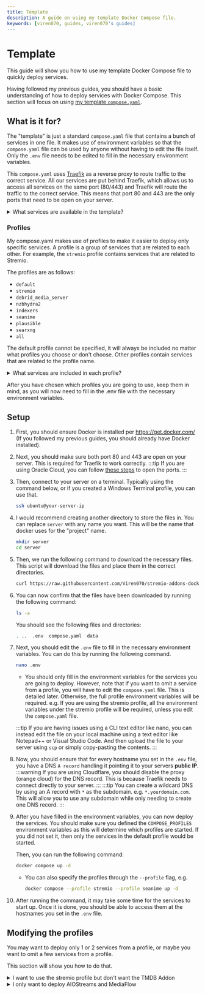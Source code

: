 ```yaml
---
title: Template
description: A guide on using my template Docker Compose file.
keywords: [viren070, guides, viren070's guides]
---
```


# Template

This guide will show you how to use my template Docker Compose file to quickly deploy services.

Having followed my previous guides, you should have a basic understanding of how to deploy services with Docker Compose.
This section will focus on using [my template `compose.yaml`](https://github.com/Viren070/stremio-addons-docker-compose-template).

## What is it for?

The "template" is just a standard `compose.yaml` file that contains a bunch of services in one file.
It makes use of environment variables so that the `compose.yaml` file can be used by anyone without having to edit the file itself.
Only the `.env` file needs to be edited to fill in the necessary environment variables.

This `compose.yaml` uses [Traefik](https://traefik.io) as a reverse proxy to route traffic to the correct service.
All our services are put behind Traefik, which allows us to access all services on the same port (80/443) and Traefik will route the traffic to the correct service.
This means that port 80 and 443 are the only ports that need to be open on your server.

<details>
<summary>What services are available in the template?</summary>
  <div>
      **Stremio related services:**

      - [AIOStreams](https://github.com/Viren070/AIOStreams)
      - [AIOStremio](https://github.com/Viren070/AIOStremio)
      - [Comet](https://github.com/g0ldyy/comet)
      - [MediaFusion](https://github.com/mhdzumair/MediaFusion)
      - [StremThru](https://github.com/MunifTanjim/stremthru)
      - [Stremio-Jackett](https://github.com/aymene69/stremio-jackett)
      - [Jackettio](https://github.com/arvida42/jackettio)
      - [EasyNews+](https://github.com/sleeyax/stremio-easynews-addon)
      - [MediaFlow Proxy](https://github.com/mhdzumair/mediaflow-proxy)
      - [Catalog Providers](https://github.com/redd-ravenn/stremio-catalog-providers)
      - [TMDB Addon](https://github.com/mrcanelas/tmdb-addon)
      - [Stremio Trakt Addon](https://github.com/redd-ravenn/stremio-trakt-addon)
      - [Stremio Server](https://github.com/Stremio/server-docker)
        - This is the official Stremio server docker image. This handles the downloading and transcoding of streams. This is useful if you use Stremio on devices
          that don't have a server bundled with it, like on iOS on Stremio Web. It will allow you to stream torrents on those devices. Debrid streams may not be transcoded on all clients, however.
      - [Addon Manager](https://github.com/redd-ravenn/stremio-addon-manager)

      **Supporting services:**

      - [Prowlarr](https://github.com/Prowlarr/Prowlarr)
      - [Jackett](https://github.com/Jackett/Jackett)
      - [NZBHydra2](https://github.com/theotherp/nzbhydra2)
        - This is an indexer for NZB indexers. Which is mostly useful for Torbox users with the BYOI feature.
      - [Zilean](https://github.com/iPromKnight/zilean)
        - This is a [DMM](https://debridmediamanager.com) scraper.
      - [FlareSovlerr](https://github.com/FlareSolverr/FlareSolverr) / [Byparr](https://github.com/ThePhaseless/Byparr)
        - Useful for bypassing Cloudflare's anti-bot protection for scraping purposes.
      - [Cloudflare Warp](https://github.com/cmj2002/warp-docker)
        - This is a Cloudflare Warp client. It allows you to bypass blocks. For example, Torrentio blocks requests from some VPS providers (like Oracle Cloud).
          In this case, you can use Cloudflare Warp to proxy your requests through it which can be used for AIOStreams, Prowlarr, etc.
      - [Traefik](https://github.com/traefik/traefik)
        - This is a reverse proxy. It is used to route traffic to the correct service. It means that you can access all services on the same port (80/443) and Traefik will route the traffic to the correct service.
          It also allows for automatic SSL certificate generation using Let's Encrypt, which is required for Stremio addons as Stremio requires HTTPS to install addons.

      **Server management services:**

      To help with managing the server, the following services are included:

      - [Dozzle](https://github.com/amir20/dozzle) - A simple real time log viewer for docker containers with a web based UI.
      - [Watchtower](https://github.com/containrrr/watchtower) - Automatically update your Docker containers to the latest version.
      - [Uptime Kuma](https://github.com/louislam/uptime-kuma) - A self-hosted monitoring tool for your services.
        - This is useful for monitoring the status of your services and receiving alerts. You do have to set up your services manually, but this can be done through the web interface.
      - [Dash.](https://github.com/MauriceNino/dashdot) - A simple dashboard to monitor your server.
      - [Honey](https://github.com/dani3l0/honey) - Beautiful, customisable, startpage for your server to access all your services.
      - [Flame](https://github.com/pawelmalak/flame) - A simple startpage, requiring minimal setup, for your server.

      I have provided 2 startpages, Honey and Flame. You can choose which one you want to use. You can also use both if you want.
      The reason being that Honey requires a bit more setup, as you need to edit honey's config.json file and replace the urls with your own.
      I have provided my template which has all the images, so its not too hard to do. Flame is a bit more simple and requires no setup.
      But, it also has no images and you would have to provide that yourself for each service. Honey, IMO, looks far better.

      **Other services:**

      This template also includes other services:

      - [Seanime](https://github.com/5rahim/seanime) - Beautiful open-source media server with a web interface and desktop app for anime and manga.
      - [SearXNG](https://github.com/searxng/searxng) - Privacy-respecting metasearch engine.
      - [Plausible Analytics](https://github.com/plausible/analytics/) - Simple, privacy-friendly and open-source web analytics. (Used on this site)

  </div>
</details>

### Profiles

My compose.yaml makes use of profiles to make it easier to deploy only specific services.
A profile is a group of services that are related to each other. For example, the `stremio` profile contains services that are related to Stremio.

The profiles are as follows:

- `default`
- `stremio`
- `debrid_media_server`
- `nzbhydra2`
- `indexers`
- `seanime`
- `plausible`
- `searxng`
- `all`

The default profile cannot be specified, it will always be included no matter what profiles you choose or don't choose.
Other profiles contain services that are related to the profile name.

<details>
<summary>What services are included in each profile?</summary>
  <div>

      The obvious ones are as follows:
        - `all` includes all services.
        - `nzbhydra2` only includes NZBHydra2.
        - `seanime` only includes Seanime.
        - `plausible` only includes Plausible.
        - `searxng` only includes SearXNG.

      The rest can be seen in the table below:

      | Service / Profile |       default      |       stremio      | debrid_media_server |      indexers      |
      |:-----------------:|:------------------:|:------------------:|:-------------------:|:------------------:|
      |      Traefik      | :white_check_mark: |          -         |          -          |          -         |
      |       Flame       | :white_check_mark: |          -         |          -          |          -         |
      |       dash.       | :white_check_mark: |          -         |          -          |          -         |
      |       honey       | :white_check_mark: |          -         |          -          |          -         |
      |    Uptime Kuma    | :white_check_mark: |          -         |          -          |          -         |
      |     Watchtower    | :white_check_mark: |          -         |          -          |          -         |
      |       Dozzle      | :white_check_mark: |          -         |          -          |          -         |
      |     AIOStreams    |         :x:        | :white_check_mark: |         :x:         |         :x:        |
      |     TMDB Addon    |         :x:        | :white_check_mark: |         :x:         |         :x:        |
      |     Easynews+     |         :x:        | :white_check_mark: |         :x:         |         :x:        |
      |       Comet       |         :x:        | :white_check_mark: |         :x:         |         :x:        |
      |  MediaFlow Proxy  |         :x:        | :white_check_mark: |         :x:         |         :x:        |
      |    MediaFusion    |         :x:        | :white_check_mark: |         :x:         |         :x:        |
      |     StremThru     |         :x:        | :white_check_mark: |         :x:         |         :x:        |
      |  Stremio-Jackett  |         :x:        | :white_check_mark: |         :x:         |         :x:        |
      |     Jackettio     |         :x:        | :white_check_mark: |         :x:         |         :x:        |
      |       Zilean      |         :x:        | :white_check_mark: |  :white_check_mark: |         :x:        |
      |      Prowlarr     |         :x:        | :white_check_mark: |  :white_check_mark: | :white_check_mark: |
      |      Jackett      |         :x:        | :white_check_mark: |         :x:         | :white_check_mark: |
      |     NZBHydra2     |         :x:        |         :x:        |         :x:         | :white_check_mark: |
      |    Flaresolverr   |         :x:        | :white_check_mark: |  :white_check_mark: |         :x:        |
      |       Byparr      |         :x:        | :white_check_mark: |  :white_check_mark: |         :x:        |
      |   Stremio Server  |         :x:        | :white_check_mark: |         :x:         |         :x:        |
      |        Warp       |         :x:        | :white_check_mark: |  :white_check_mark: |         :x:        |
      |     AIOStremio    |         :x:        | :white_check_mark: |         :x:         |         :x:        |
      |    OMG TV Addon   |         :x:        | :white_check_mark: |         :x:         |         :x:        |
      |   Addon Manager   |         :x:        | :white_check_mark: |         :x:         |         :x:        |
      |  Stremio Catalogs |         :x:        | :white_check_mark: |         :x:         |         :x:        |
      |   Stremio Trakt   |         :x:        | :white_check_mark: |         :x:         |         :x:        |
      |      Seanime      |         :x:        |         :x:        |         :x:         |         :x:        |
      |      SearXNG      |         :x:        |         :x:        |         :x:         |         :x:        |
      |     Plausible     |         :x:        |         :x:        |         :x:         |         :x:        |
      |     Blackholes    |         :x:        |         :x:        |  :white_check_mark: |         :x:        |
      |   Radarr/Sonarr   |         :x:        |         :x:        |  :white_check_mark: |         :x:        |
      |        Plex       |         :x:        |         :x:        |  :white_check_mark: |         :x:        |
      |        Zurg       |         :x:        |         :x:        |  :white_check_mark: |         :x:        |
      |       RClone      |         :x:        |         :x:        |  :white_check_mark: |         :x:        |

  </div>
</details>

After you have chosen which profiles you are going to use, keep them in mind, as you will now need to fill in
the .env file with the necessary environment variables.

## Setup

1. First, you should ensure Docker is installed per https://get.docker.com/ (If you followed my previous guides, you should already have Docker installed).

2. Next, you should make sure both port 80 and 443 are open on your server. This is required for Traefik to work correctly.
   :::tip
   If you are using Oracle Cloud, you can follow [these steps](/selfhosting/oracle#opening-ports) to open the ports.
   :::

3. Then, connect to your server on a terminal. Typically using the command below, or if you created a Windows Terminal profile, you can use that.

   ```bash
   ssh ubuntu@your-server-ip
   ```

4. I would recommend creating another directory to store the files in. You can replace `server` with any name you want. This will be the name that docker uses for the "project" name.

   ```bash
   mkdir server
   cd server
   ```

5. Then, we run the following command to download the necessary files. This script
   will download the files and place them in the correct directories.

   ```bash
   curl https://raw.githubusercontent.com/Viren070/stremio-addons-docker-compose-template/refs/heads/main/install.sh | bash
   ```

6. You can now confirm that the files have been downloaded by running the following command:

   ```bash
   ls -a
   ```

   You should see the following files and directories:

   ```bash
   . ..  .env  compose.yaml  data
   ```

7. Next, you should edit the `.env` file to fill in the necessary environment variables. You can do this by running the following command.

   ```bash
   nano .env
   ```

   - You should only fill in the environment variables for the services you are going to deploy.
     However, note that if you want to omit a service from a profile, you will have to edit the `compose.yaml` file. This is detailed later.
     Otherwise, the full profile environment variables will be required. e.g. If you are using the stremio profile,
     all the environment variables under the stremio profile will be required, unless you edit the `compose.yaml` file.

   :::tip
   If you are having issues using a CLI text editor like nano, you can instead edit the file on your local machine using a text editor like Notepad++ or Visual Studio Code.
   And then upload the file to your server using `scp` or simply copy-pasting the contents.
   :::

8. Now, you should ensure that for every hostname you set in the `.env` file, you have a DNS `A record` handling it pointing it to your servers **public IP**.
   :::warning
   If you are using Cloudflare, you should disable the proxy (orange cloud) for the DNS record. This is because Traefik needs to connect directly to your server.
   :::
   :::tip
   You can create a wildcard DNS by using an A record with `*` as the subdomain. e.g. `*.yourdomain.com`. This will allow you to use any subdomain while only
   needing to create one DNS record.
   :::

9. After you have filled in the environment variables, you can now deploy the services. You should make sure you defined the `COMPOSE_PROFILES` environment variables
   as this will determine which profiles are started. If you did not set it, then only the services in the default profile would be started.

   Then, you can run the following command:

   ```bash
   docker compose up -d
   ```

   - You can also specify the profiles through the `--profile` flag, e.g.
     ```bash
     docker compose --profile stremio --profile seanime up -d
     ```

10. After running the command, it may take some time for the services to start up. Once it is done, you should be able to access them at the hostnames you
    set in the `.env` file.

## Modifying the profiles

You may want to deploy only 1 or 2 services from a profile, or maybe you want to omit a few services from a profile.

This section will show you how to do that.

<details>
<summary>I want to use the stremio profile but don't want the TMDB Addon</summary>
  <div>
  
    Within the `compose.yaml` file, you can remove the `stremio` profile from the `tmdb-addon` service.

      ```graphql
        services:
          tmdb-addon:
            image: mrcanelas/tmdb-addon:latest
            container_name: tmdb-addon
            restart: unless-stopped
            expose:
              - 3232
            environment:
              - PORT=3232
              - TMDB_API=${TMDB_API_KEY?}  # https://www.themoviedb.org/settings/api
              - FANART_API=${FANART_API_KEY?}  # https://fanart.tv/get-an-api-key/
              - HOST_NAME=tmdb-${TMDB_ADDON_HOSTNAME?}
              - MONGODB_URI=mongodb://mongodb:27017/tmdb
              - META_TTL=604800  # 1 week
              - CATALOG_TTL=86400  # 1 day
              - NO_CACHE=false  # Enable cache, set to true to disable
            labels:
              - "traefik.enable=true"
              - "traefik.http.routers.tmdb.rule=Host(`${TMDB_ADDON_HOSTNAME?}`)"
              - "traefik.http.routers.tmdb.entrypoints=websecure"
              - "traefik.http.routers.tmdb.tls.certresolver=myresolver"
              - "traefik.http.services.tmdb.loadbalancer.server.port=3232"
              - "flame.type=app"
              - "flame.name=TMDB Addon"
              - "flame.url=https://${TMDB_ADDON_HOSTNAME?}"
            depends_on:
              mongodb:
                condition: service_healthy
            profiles:
              - stremio  <--- Remove this line to not deploy the TMDB Addon in the stremio profile
              - all
        ```

  </div>
</details>

<details>
  <summary>
    I only want to deploy AIOStreams and MediaFlow
  </summary>

  <div>
    You can start by only deploying the default services 
    ```bash
    sudo docker compose up -d
    ```

    Then you can deploy the services you want by specifying the services you want to deploy using their service names which can be found in the `compose.yaml` file.
    ```bash
    sudo docker compose up -d aiostreams mediaflow
    ```

    :::warning
    For this specific example, you would also have to edit the environment variables for AIOStreams to not refer to
    the self hosted instances of the other addons.

    If your VPS is blocked by Torrentio, so include that as well.
    :::

  </div>
</details>

